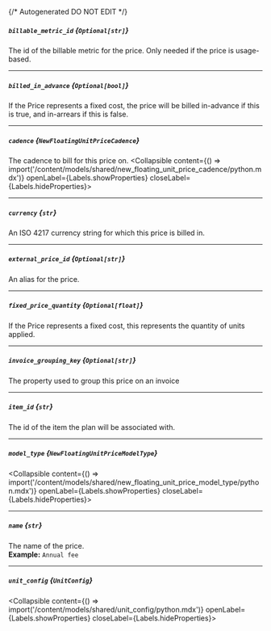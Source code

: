 {/* Autogenerated DO NOT EDIT  */}

##### `billable_metric_id` *{`Optional[str]`}*
The id of the billable metric for the price. Only needed if the price is usage\-based.

---
##### `billed_in_advance` *{`Optional[bool]`}*
If the Price represents a fixed cost, the price will be billed in\-advance if this is true, and in\-arrears if this is false.

---
##### `cadence` *{`NewFloatingUnitPriceCadence`}*
The cadence to bill for this price on.
<Collapsible content={() => import('/content/models/shared/new_floating_unit_price_cadence/python.mdx')} openLabel={Labels.showProperties} closeLabel={Labels.hideProperties}>
</Collapsible>

---
##### `currency` *{`str`}*
An ISO 4217 currency string for which this price is billed in.

---
##### `external_price_id` *{`Optional[str]`}*
An alias for the price.

---
##### `fixed_price_quantity` *{`Optional[float]`}*
If the Price represents a fixed cost, this represents the quantity of units applied.

---
##### `invoice_grouping_key` *{`Optional[str]`}*
The property used to group this price on an invoice

---
##### `item_id` *{`str`}*
The id of the item the plan will be associated with.

---
##### `model_type` *{`NewFloatingUnitPriceModelType`}*
<Collapsible content={() => import('/content/models/shared/new_floating_unit_price_model_type/python.mdx')} openLabel={Labels.showProperties} closeLabel={Labels.hideProperties}>
</Collapsible>

---
##### `name` *{`str`}*
The name of the price.
<br/>
**Example:** `Annual fee`

---
##### `unit_config` *{`UnitConfig`}*
<Collapsible content={() => import('/content/models/shared/unit_config/python.mdx')} openLabel={Labels.showProperties} closeLabel={Labels.hideProperties}>
</Collapsible>


